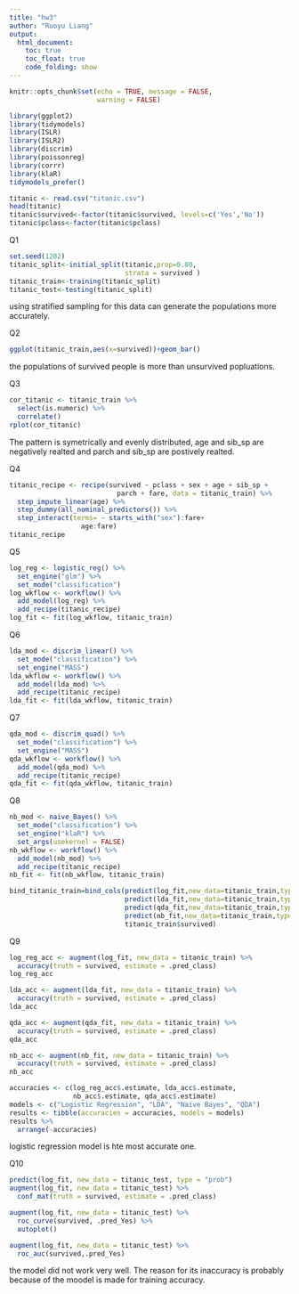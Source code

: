 ---
title: "hw3"
author: "Ruoyu Liang"
output:
  html_document:
    toc: true
    toc_float: true
    code_folding: show
---

```{r setup, include=FALSE}
knitr::opts_chunk$set(echo = TRUE, message = FALSE,
                      warning = FALSE)
```
```{r}
library(ggplot2)
library(tidymodels)
library(ISLR)  
library(ISLR2) 
library(discrim)
library(poissonreg)
library(corrr)
library(klaR) 
tidymodels_prefer()
```

```{r}
titanic <- read.csv("titanic.csv")
head(titanic)
titanic$survived<-factor(titanic$survived, levels=c('Yes','No'))
titanic$pclass<-factor(titanic$pclass)
```

Q1
```{r}
set.seed(1202)
titanic_split<-initial_split(titanic,prop=0.80,
                             strata = survived )
titanic_train<-training(titanic_split)
titanic_test<-testing(titanic_split)
```
using stratified sampling for this data can generate the populations more accurately.

Q2
```{r}
ggplot(titanic_train,aes(x=survived))+geom_bar()
```
the populations of survived people is more than unsurvived popluations.

Q3

```{r}
cor_titanic <- titanic_train %>%
  select(is.numeric) %>%
  correlate()
rplot(cor_titanic)
```
The pattern is symetrically and evenly distributed, age and sib_sp are negatively realted and parch and sib_sp are postively realted.

Q4
```{r}
titanic_recipe <- recipe(survived ~ pclass + sex + age + sib_sp + 
                           parch + fare, data = titanic_train) %>% 
  step_impute_linear(age) %>% 
  step_dummy(all_nominal_predictors()) %>% 
  step_interact(terms= ~ starts_with("sex"):fare+
                  age:fare)
titanic_recipe
```
Q5
```{r}
log_reg <- logistic_reg() %>% 
  set_engine("glm") %>% 
  set_mode("classification")
log_wkflow <- workflow() %>% 
  add_model(log_reg) %>% 
  add_recipe(titanic_recipe)
log_fit <- fit(log_wkflow, titanic_train)
```

Q6
```{r}
lda_mod <- discrim_linear() %>% 
  set_mode("classification") %>% 
  set_engine("MASS")
lda_wkflow <- workflow() %>% 
  add_model(lda_mod) %>% 
  add_recipe(titanic_recipe)
lda_fit <- fit(lda_wkflow, titanic_train)
```

Q7
```{r}
qda_mod <- discrim_quad() %>% 
  set_mode("classification") %>% 
  set_engine("MASS")
qda_wkflow <- workflow() %>% 
  add_model(qda_mod) %>% 
  add_recipe(titanic_recipe)
qda_fit <- fit(qda_wkflow, titanic_train)
```

Q8
```{r}
nb_mod <- naive_Bayes() %>% 
  set_mode("classification") %>% 
  set_engine("klaR") %>% 
  set_args(usekernel = FALSE) 
nb_wkflow <- workflow() %>% 
  add_model(nb_mod) %>% 
  add_recipe(titanic_recipe)
nb_fit <- fit(nb_wkflow, titanic_train)
```


```{r}
bind_titanic_train=bind_cols(predict(log_fit,new_data=titanic_train,type="class"),
                             predict(lda_fit,new_data=titanic_train,type="class"),
                             predict(qda_fit,new_data=titanic_train,type="class"),
                             predict(nb_fit,new_data=titanic_train,type="class"),
                             titanic_train$survived)
```
Q9
```{r}
log_reg_acc <- augment(log_fit, new_data = titanic_train) %>%
  accuracy(truth = survived, estimate = .pred_class)
log_reg_acc
```
```{r}
lda_acc <- augment(lda_fit, new_data = titanic_train) %>%
  accuracy(truth = survived, estimate = .pred_class)
lda_acc
```
```{r}
qda_acc <- augment(qda_fit, new_data = titanic_train) %>%
  accuracy(truth = survived, estimate = .pred_class)
qda_acc
```
```{r}
nb_acc <- augment(nb_fit, new_data = titanic_train) %>%
  accuracy(truth = survived, estimate = .pred_class)
nb_acc
```
```{r}
accuracies <- c(log_reg_acc$.estimate, lda_acc$.estimate, 
                nb_acc$.estimate, qda_acc$.estimate)
models <- c("Logistic Regression", "LDA", "Naive Bayes", "QDA")
results <- tibble(accuracies = accuracies, models = models)
results %>% 
  arrange(-accuracies)
```
logistic regression model is hte most accurate one.

Q10
```{r}
predict(log_fit, new_data = titanic_test, type = "prob")
augment(log_fit, new_data = titanic_test) %>%
  conf_mat(truth = survived, estimate = .pred_class) 
```
```{r}
augment(log_fit, new_data = titanic_test) %>%
  roc_curve(survived, .pred_Yes) %>%
  autoplot()
```
```{r}
augment(log_fit, new_data = titanic_test) %>%
  roc_auc(survived,.pred_Yes)
```
the model did not work very well. The reason for its inaccuracy is probably because of the moodel is made for training accuracy.
